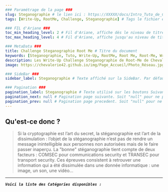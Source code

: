 ---
### Paramétrage de la page ###
slug: Steganographie # le lien ici : https://XXXXX/docs/Intro_Tuto_de_Cheche
tags: [Write-Up, RootMe, Challenge, Steganographie] # Tags le fichier et permet de grouper par mots clef

### FIL d'Ariane ###
toc_min_heading_level: 2 # Fil d'Ariane, affiche dés le niveau de titre 2. Par Défaut : 2
toc_max_heading_level: 4 # Fil d'Ariane, affiche jusqu'au niveau de titre 4. Par défaut : 3

### MetaData ###
title: Challenge Steganographie Root Me # Titre du document
keywords: [Steganographie, Tuto, Write-Up, RootMe, Root Me, Root-Me, WriteUp, WU, Chevalerie, Challenge, Chall] # Mots Clef
description: Les Write-Up Challenge Steganographie de Root-Me de Chevalerie ! # La description du document
image: https://chevalerie42.github.io/img/Page_Accueil/Photo_Réseau.jpg # Image utilisé par les liens vers cette page. A 1ere vue il faut privilégier les liens externe

### SideBar ###
sidebar_label: Steganographie # Texte affiché sur la SideBar. Par défaut ce sera le "title"

### Pagination ###
pagination_label: Steganographie # Texte utilisé sur les boutons Suivant/Précédent. Par defaut "Title"
pagination_next: null # Pagination page suivante. Soit "null" pour ne pas en ajotuer. Soit dossier/fichier (Réseau/Intro_Steganographie)
pagination_prev: null # Pagination page precedent. Soit "null" pour ne pas en ajotuer. Soit dossier/fichier (Réseau/Intro_Steganographie)
---

## Qu'est-ce donc ? 

> Si la cryptographie est l’art du secret, la stéganographie est l’art de la dissimulation : l’objet de la stéganographie n’est pas de rendre un message inintelligible aux personnes non autorisées mais de le faire passer inaperçu. 
> La "bonne" stéganographie tient compte de deux facteurs : COMSEC pour communications security et TRANSEC pour transport security. Ces épreuves consistent à retrouver une information qui a été dissimulée dans une donnée informatique : une image, un son, une vidéo...

--- 

**_`Voici la liste des Catégories disponibles :`_**


